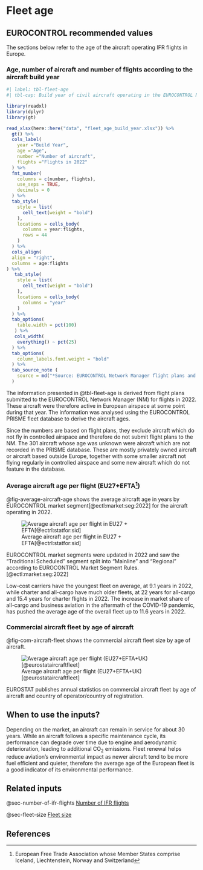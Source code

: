 # Fleet age {#sec-fleet-age}

##	EUROCONTROL recommended values

The sections below refer to the age of the aircraft operating IFR flights in Europe.

### Age, number of aircraft and number of flights according to the aircraft build year

```r
#| label: tbl-fleet-age 
#| tbl-cap: Build year of civil aircraft operating in the EUROCONTROL Network Manager airspace in Europe in 2022

library(readxl)
library(dplyr)
library(gt)

read_xlsx(here::here("data", "fleet_age_build_year.xlsx")) %>% 
  gt() %>% 
  cols_label(
    year ="Build Year",
    age ="Age",
    number ="Number of aircraft",
    flights ="Flights in 2022"
  ) %>% 
  fmt_number(
    columns = c(number, flights),
    use_seps = TRUE,
    decimals = 0
  ) %>% 
  tab_style(
    style = list(
      cell_text(weight = "bold")
    ),
    locations = cells_body(
      columns = year:flights,
      rows = 44
    )
  ) %>% 
  cols_align(
  align = "right",
  columns = age:flights
) %>% 
   tab_style(
    style = list(
      cell_text(weight = "bold")
    ),
    locations = cells_body(
      columns = "year"
    )
  ) %>% 
  tab_options(
    table.width = pct(100)
   ) %>% 
   cols_width(
    everything() ~ pct(25)
  ) %>% 
  tab_options(
    column_labels.font.weight = "bold"
  ) %>% 
  tab_source_note (
    source = md("*Source: EUROCONTROL Network Manager flight plans and PRISME fleet data, March 2023*")
  )
```

The information presented in @tbl-fleet-age is derived from flight plans submitted to the EUROCONTROL Network Manager (NM) for flights in 2022. These aircraft were therefore active in European airspace at some point during that year. The information was analysed using the EUROCONTROL PRISME fleet database to derive the aircraft ages.

Since the numbers are based on flight plans, they exclude aircraft which do not fly in controlled airspace and therefore do not submit flight plans to the NM. The 301 aircraft whose age was unknown were aircraft which are not recorded in the PRISME database. These are mostly privately owned aircraft or aircraft based outside Europe, together with some smaller aircraft not flying regularly in controlled airspace and some new aircraft which do not feature in the database.

### Average aircraft age per flight (EU27+EFTA^[European Free Trade Association whose Member States comprise Iceland, Liechtenstein, Norway and Switzerland]) 

@fig-average-aircraft-age shows the average aircraft age in years by EUROCONTROL market segment[@ectl:market:seg:2022] for the aircraft operating in 2022.
 
![Average aircraft age per flight in EU27 + EFTA[@ectrl:statfor:sid]](figures/aircraft_age_per_flight.svg){#fig-average-aircraft-age}


:::{.callout-note}
EUROCONTROL market segments were updated in 2022 and saw the “Traditional Scheduled” segment split into “Mainline” and “Regional” according to EUROCONTROL Market Segment Rules.[@ectl:market:seg:2022]
:::

Low-cost carriers have the youngest fleet on average, at 9.1 years in 2022, while charter and all-cargo have much older fleets, at 22 years for all-cargo and 15.4 years for charter flights in 2022. The increase in market share of all-cargo and business aviation in the aftermath of the COVID-19 pandemic, has pushed the average age of the overall fleet up to 11.6 years in 2022.

### Commercial aircraft fleet by age of aircraft

@fig-com-aircraft-fleet shows the commercial aircraft fleet size by age of aircraft.

![Average aircraft age per flight  (EU27+EFTA+UK)[@eurostataircraftfleet]](figures/aircraft-fleet-by-age.svg){#fig-com-aircraft-fleet}


EUROSTAT publishes annual statistics on commercial aircraft fleet by age of aircraft and country of operator/country of registration.

## When to use the inputs?

Depending on the market, an aircraft can remain in service for about 30 years. While an aircraft follows a specific maintenance cycle, its performance can degrade over time due to engine and aerodynamic deterioration, leading to additional CO~2~ emissions. Fleet renewal helps reduce aviation’s environmental impact as newer aircraft tend to be more fuel efficient and quieter, therefore the average age of the European fleet is a good indicator of its environmental performance.

## Related inputs

@sec-number-of-ifr-flights [Number of IFR flights](#sec-number-of-ifr-flights)

@sec-fleet-size [Fleet size](#sec-fleet-size)

## References